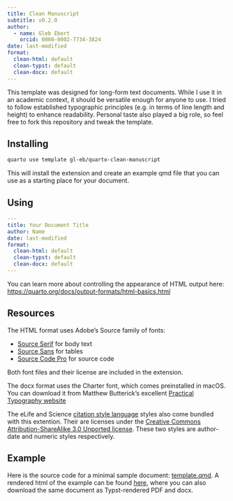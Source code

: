 ```yaml
---
title: Clean Manuscript
subtitle: v0.2.0
author:
  - name: Gleb Ebert
    orcid: 0000-0002-7734-3824
date: last-modified
format:
  clean-html: default
  clean-typst: default
  clean-docx: default
---
```


This template was designed for long-form text documents.
While I use it in an academic context, it should be versatile enough for anyone to use.
I tried to follow established typographic principles (e.g. in terms of line length and height) to enhance readability.
Personal taste also played a big role, so feel free to fork this repository and tweak the template.

## Installing

```bash
quarto use template gl-eb/quarto-clean-manuscript
```

This will install the extension and create an example qmd file that you can use as a starting place for your document.

## Using

```yaml
---
title: Your Document Title
author: Name
date: last-modified
format:
  clean-html: default
  clean-typst: default
  clean-docx: default
---
```

You can learn more about controlling the appearance of HTML output here: <https://quarto.org/docs/output-formats/html-basics.html>

## Resources

The HTML format uses Adobe's Source family of fonts:

- [Source Serif](https://adobe-fonts.github.io/source-serif/) for body text
- [Source Sans](https://adobe-fonts.github.io/source-sans/) for tables
- [Source Code Pro](https://adobe-fonts.github.io/source-code-pro/) for source code

Both font files and their license are included in the extension.

The docx format uses the Charter font, which comes preinstalled in macOS.
You can download it from Matthew Butterick's excellent [Practical Typography website](https://practicaltypography.com/charter.html)

The eLife and Science [citation style language](https://citationstyles.org/.) styles also come bundled with this extention.
Their are licenses under the [Creative Commons Attribution-ShareAlike 3.0 Unported license](https://creativecommons.org/licenses/by-sa/3.0/).
These two styles are author-date and numeric styles respectively.

## Example

Here is the source code for a minimal sample document: [template.qmd](template.qmd).
A rendered html of the example can be found [here](http://www.gl-eb.me/quarto-clean-manuscript/), where you can also download the same document as Typst-rendered PDF and docx.
